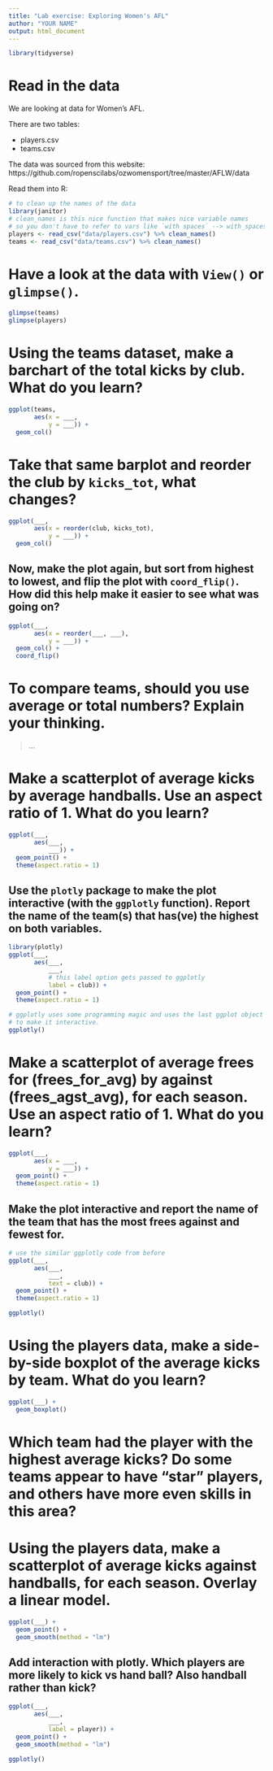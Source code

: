 ```yaml
---
title: "Lab exercise: Exploring Women's AFL"
author: "YOUR NAME"
output: html_document
---
```


```r
library(tidyverse)
```

# Read in the data

We are looking at data for Women's AFL.

There are two tables:

- players.csv
- teams.csv 

The data was sourced from this website: https://github.com/ropenscilabs/ozwomensport/tree/master/AFLW/data

Read them into R:

```r
# to clean up the names of the data
library(janitor)
# clean_names is this nice function that makes nice variable names
# so you don't have to refer to vars like `with spaces` --> with_spaces.
players <- read_csv("data/players.csv") %>% clean_names() 
teams <- read_csv("data/teams.csv") %>% clean_names()
```

# Have a look at the data with `View()` or `glimpse()`.

```r
glimpse(teams)
glimpse(players)
```


# Using the teams dataset, make a barchart of the **total kicks** by **club**.  What do you learn?

```r
ggplot(teams,
       aes(x = ___,
           y = ___)) + 
  geom_col()
```

# Take that same barplot and reorder the club by `kicks_tot`, what changes?

```r
ggplot(___,
       aes(x = reorder(club, kicks_tot),
           y = ___)) + 
  geom_col()
```


## Now, make the plot again, but sort from highest to lowest, and flip the plot with `coord_flip()`. How did this help make it easier to see what was going on?


```r
ggplot(___,
       aes(x = reorder(___, ___),
           y = ___)) + 
  geom_col() + 
  coord_flip()
```

# To compare teams, should you use average or total numbers? Explain your thinking.

> ...

# Make a scatterplot of average kicks by average handballs. Use an aspect ratio of 1. What do you learn?

```r
ggplot(___,
       aes(___,
           ___)) + 
  geom_point() + 
  theme(aspect.ratio = 1)
```

##  Use the `plotly` package to make the plot interactive (with the `ggplotly` function). Report the name of the team(s) that has(ve) the highest on both variables.

```r
library(plotly)
ggplot(___,
       aes(___,
           ___,
           # this label option gets passed to ggplotly
           label = club)) + 
  geom_point() + 
  theme(aspect.ratio = 1)

# ggplotly uses some programming magic and uses the last ggplot object you made
# to make it interactive.
ggplotly()
```


# Make a scatterplot of average frees for (frees_for_avg) by against (frees_agst_avg), for each season. Use an aspect ratio of 1. What do you learn? 

```r
ggplot(___,
       aes(x = ___,
           y = ___)) + 
  geom_point() +
  theme(aspect.ratio = 1)
```


## Make the plot interactive and report the name of the team that has the most frees against and fewest for.

```r
# use the similar ggplotly code from before
ggplot(___,
       aes(___,
           ___,
           text = club)) + 
  geom_point() + 
  theme(aspect.ratio = 1)

ggplotly()
```


# Using the players data, make a side-by-side boxplot of the average kicks by team. What do you learn? 

```r
ggplot(___) + 
  geom_boxplot()
```

# Which team had the player with the highest average kicks? Do some teams appear to have "star" players, and others have more even skills in this area?

# Using the players data, make a scatterplot of average kicks against handballs, for each season. Overlay a linear model. 

```r
ggplot(___) + 
  geom_point() +
  geom_smooth(method = "lm")
```

## Add interaction with plotly. Which players are more likely to kick vs hand ball? Also handball rather than kick?

```r
ggplot(___,
       aes(___,
           ___,
           label = player)) + 
  geom_point() +
  geom_smooth(method = "lm")

ggplotly()
```

